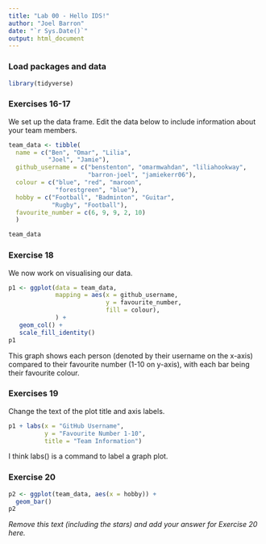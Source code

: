 ```yaml
---
title: "Lab 00 - Hello IDS!"
author: "Joel Barron"
date: "`r Sys.Date()`"
output: html_document
---
```


### Load packages and data

```r
library(tidyverse) 
```

### Exercises 16-17

We set up the data frame. Edit the data below to include information about your team members.

```r
team_data <- tibble(
  name = c("Ben", "Omar", "Lilia", 
           "Joel", "Jamie"),
  github_username = c("benstenton", "omarmwahdan", "liliahookway", 
                      "barron-joel", "jamiekerr06"), 
  colour = c("blue", "red", "maroon", 
             "forestgreen", "blue"),
  hobby = c("Football", "Badminton", "Guitar", 
            "Rugby", "Football"),
  favourite_number = c(6, 9, 9, 2, 10)
  )

team_data
```

### Exercise 18

We now work on visualising our data. 

```r
p1 <- ggplot(data = team_data, 
             mapping = aes(x = github_username, 
                           y = favourite_number,
                           fill = colour), 
             ) +
   geom_col() +
   scale_fill_identity()
p1
```


This graph shows each person (denoted by their username on the x-axis) compared to their favourite number (1-10 on y-axis), with each bar being their favourite colour.

### Exercises 19

Change the text of the plot title and axis labels.

```r
p1 + labs(x = "GitHub Username", 
          y = "Favourite Number 1-10",
          title = "Team Information")
```

I think labs() is a command to label a graph plot.

### Exercise 20

```r
p2 <- ggplot(team_data, aes(x = hobby)) +
  geom_bar()
p2
```

*Remove this text (including the stars) and add your answer for Exercise 20 here.*
